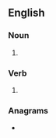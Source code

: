 ==English==

===Noun===
{{head|en|noun plural form}}

# {{plural of|redraft|lang=en}}

===Verb===
{{head|en|verb form}}

# {{en-third-person singular of|redraft}}

===Anagrams===
* {{anagrams|en|drafters}}